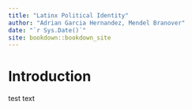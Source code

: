 ```yaml
--- 
title: "Latinx Political Identity"
author: "Adrian Garcia Hernandez, Mendel Branover"
date: "`r Sys.Date()`"
site: bookdown::bookdown_site
---
```


# Introduction

test text